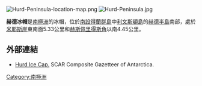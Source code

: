 {{no footnotes|time=2013-10-27T08:55:30+00:00}}
[[Image:Hurd-Peninsula-location-map.png|thumb]]
[[Image:Hurd-Peninsula.jpg|thumb]]

{{coord|62|41|0.3|S|60|22|06.3|W|display=title}}

'''赫德冰帽'''是[[南極洲|南極洲]]的冰帽，位於[[南設得蘭群島|南設得蘭群島]]中[[利文斯頓島|利文斯頓島]]的[[赫德半島|赫德半島]]南部，處於[[米耶斯崖|米耶斯崖]]東南面5.33公里和[[赫斯佩里得斯角|赫斯佩里得斯角]]以南4.45公里。

==外部連結==
* [https://data.aad.gov.au/aadc/gaz/scar/display_name.cfm?gaz_id=135257 Hurd Ice Cap.] {{Wayback|url=https://data.aad.gov.au/aadc/gaz/scar/display_name.cfm?gaz_id=135257 |date=20190728121208 }} SCAR Composite Gazetteer of Antarctica.

{{Antarctica-geo-stub}}
[[Category:南極洲|Category:南極洲]]